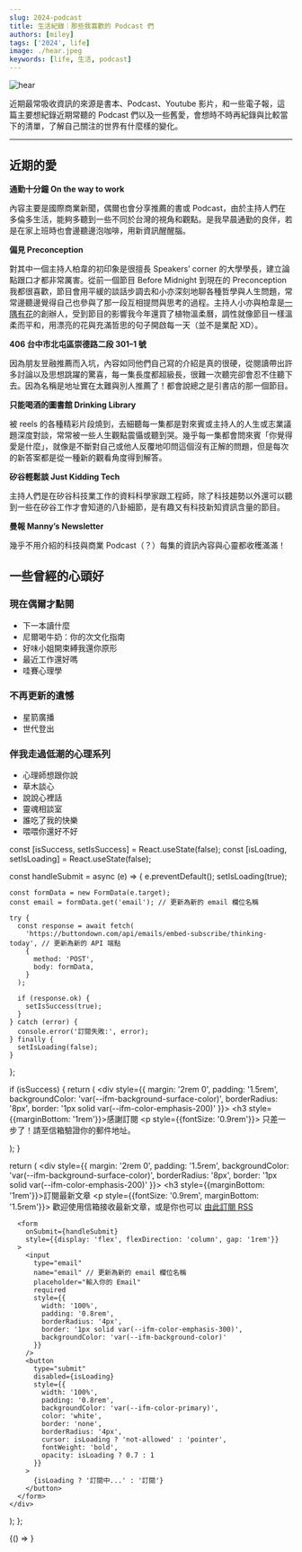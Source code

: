 ```yaml
---
slug: 2024-podcast
title: 生活紀錄｜那些我喜歡的 Podcast 們
authors: [miley]
tags: ['2024', life]
image: ./hear.jpeg
keywords: [life, 生活, podcast]
---
```


<!-- 以上是設定區塊 -->


![hear](./hear.jpeg)

近期最常吸收資訊的來源是書本、Podcast、Youtube 影片，和一些電子報，這篇主要想紀錄近期常聽的 Podcast 們以及一些舊愛，會想時不時再紀錄與比較當下的清單，了解自己關注的世界有什麼樣的變化。

<!--truncate-->
---

## 近期的愛

**通勤十分鐘 On the way to work**

內容主要是國際商業新聞，偶爾也會分享推薦的書或 Podcast，由於主持人們在多倫多生活，能夠多聽到一些不同於台灣的視角和觀點。是我早晨通勤的良伴，若是在家上班時也會邊聽邊泡咖啡，用新資訊醒醒腦。

**偏見 Preconception**

對其中一個主持人柏韋的初印象是很擅長 Speakers’ corner 的大學學長，建立論點跟口才都非常厲害。從前一個節目 Before Midnight 到現在的 Preconception 我都很喜歡，節目會用平緩的談話步調去和小亦深刻地聊各種哲學與人生問題，常常邊聽邊覺得自己也參與了那一段互相提問與思考的過程。主持人小亦與柏韋是[一隅有花](https://yiyu.florist/)的創辦人，受到節目的影響我今年還買了植物溫柔曆，調性就像節目一樣溫柔而平和，用漂亮的花與充滿哲思的句子開啟每一天（並不是業配 XD）。

**406 台中市北屯區崇德路二段 301–1 號**

因為朋友昱融推薦而入坑，內容如同他們自己寫的介紹是真的很硬，從閱讀帶出許多討論以及思想跳躍的驚喜，每一集長度都超級長，很難一次聽完卻會忍不住聽下去。因為名稱是地址實在太難與別人推薦了！都會說總之是引書店的那一個節目。

**只能喝酒的圖書館 Drinking Library**

被 reels 的各種精彩片段燒到，去細聽每一集都是對來賓或主持人的人生或志業議題深度對談，常常被一些人生觀點震懾或聽到哭。幾乎每一集都會問來賓「你覺得愛是什麼」，就像是不斷對自己或他人反覆地叩問這個沒有正解的問題，但是每次的新答案都是從一種新的觀看角度得到解答。

**矽谷輕鬆談 Just Kidding Tech**

主持人們是在矽谷科技業工作的資料科學家跟工程師，除了科技趨勢以外還可以聽到一些在矽谷工作才會知道的八卦細節，是有趣又有科技新知資訊含量的節目。

**曼報 Manny’s Newsletter**

幾乎不用介紹的科技與商業 Podcast（？）每集的資訊內容與心靈都收穫滿滿！

## 一些曾經的心頭好

### 現在偶爾才點開

*   下一本讀什麼
*   尼爾喝牛奶：你的次文化指南
*   好味小姐開束縛我還你原形
*   最近工作還好嗎
*   哇賽心理學

### 不再更新的遺憾

*   星箭廣播
*   世代登出

### 伴我走過低潮的心理系列

*   心理師想跟你說
*   草木談心
*   說說心裡話
*   靈魂相談室
*   誰吃了我的快樂
*   喂喂你還好不好

<!-- 以下是訂閱表單區塊 -->

  const [isSuccess, setIsSuccess] = React.useState(false);
  const [isLoading, setIsLoading] = React.useState(false);

  const handleSubmit = async (e) => {
    e.preventDefault();
    setIsLoading(true);

    const formData = new FormData(e.target);
    const email = formData.get('email'); // 更新為新的 email 欄位名稱

    try {
      const response = await fetch(
        'https://buttondown.com/api/emails/embed-subscribe/thinking-today', // 更新為新的 API 端點
        {
          method: 'POST',
          body: formData,
        }
      );

      if (response.ok) {
        setIsSuccess(true);
      }
    } catch (error) {
      console.error('訂閱失敗:', error);
    } finally {
      setIsLoading(false);
    }
  };

  if (isSuccess) {
    return (
      <div style={{
        margin: '2rem 0',
        padding: '1.5rem',
        backgroundColor: 'var(--ifm-background-surface-color)',
        borderRadius: '8px',
        border: '1px solid var(--ifm-color-emphasis-200)'
      }}>
        <h3 style={{marginBottom: '1rem'}}>感謝訂閱</h3>
        <p style={{fontSize: '0.9rem'}}>
          只差一步了！請至信箱驗證你的郵件地址。
        </p>
      </div>
    );
  }

  return (
    <div style={{
      margin: '2rem 0',
      padding: '1.5rem',
      backgroundColor: 'var(--ifm-background-surface-color)',
      borderRadius: '8px',
      border: '1px solid var(--ifm-color-emphasis-200)'
    }}>
      <h3 style={{marginBottom: '1rem'}}>訂閱最新文章</h3>
      <p style={{fontSize: '0.9rem', marginBottom: '1.5rem'}}>
        歡迎使用信箱接收最新文章，或是你也可以
        <a href="/blog/rss.xml">由此訂閱 RSS</a>
      </p>
      
      <form 
        onSubmit={handleSubmit}
        style={{display: 'flex', flexDirection: 'column', gap: '1rem'}}
      >
        <input 
          type="email" 
          name="email" // 更新為新的 email 欄位名稱
          placeholder="輸入你的 Email" 
          required
          style={{
            width: '100%',
            padding: '0.8rem',
            borderRadius: '4px',
            border: '1px solid var(--ifm-color-emphasis-300)',
            backgroundColor: 'var(--ifm-background-color)'
          }}
        />
        <button 
          type="submit" 
          disabled={isLoading}
          style={{
            width: '100%',
            padding: '0.8rem',
            backgroundColor: 'var(--ifm-color-primary)',
            color: 'white',
            border: 'none',
            borderRadius: '4px',
            cursor: isLoading ? 'not-allowed' : 'pointer',
            fontWeight: 'bold',
            opacity: isLoading ? 0.7 : 1
          }}
        >
          {isLoading ? '訂閱中...' : '訂閱'}
        </button>
      </form>
    </div>
  );
};

<BrowserOnly>
{() => <NewsletterForm />}
</BrowserOnly>
